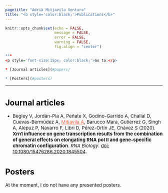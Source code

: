 ```yaml
---
pagetitle: "Adrià Mitjavila Ventura"
title: "<b style='color:black;'>Publications</b>"
---
```


```r
knitr::opts_chunk$set(echo = FALSE,
                      message = FALSE,
                      error = FALSE,
                      warning = FALSE, 
                      fig.align = "center")
```

```r
***
<p style='font-size:15px; color:black;'>Go to:</p>

* [Journal articles](#papers)

* [Posters](#posters)
```

***

# <b style='font-size:25px; color:black;'>Journal articles</b> {#papers} 

* <p style='font-size:15px;'> Begley V, Jordán-Pla A, Peñate X, Godino-Garrido A, Challal D, Cuevas-Bermúdez A, <ins style="color:Tomato;">Mitjavila A</ins>, Barucco Mara, Gutiérrez G, Singh A, Alepuz P, Navarro F, Libri D, Pérez-Ortín JE, Chávez S (2020). **Xrn1 influence on gene transcription results from the combination of general effects on elongating RNA pol II and gene-specific chromatin configuration**. *RNA Biology*. [doi: 10.1080/15476286.2020.1845504](https://doi.org/10.1080/15476286.2020.1845504).</p>

# <b style='font-size:25px; color:black;'>Posters</b> {#posters}

<p style='font-size:15px;'> At the moment, I do not have any presented posters.</p>
